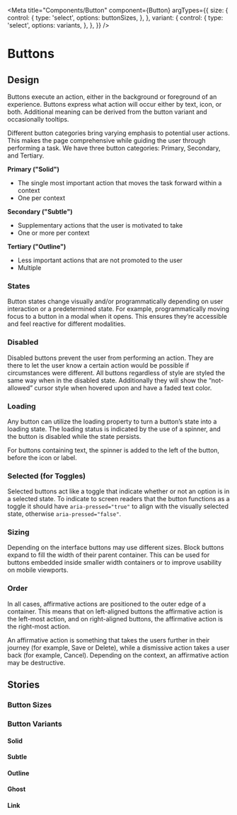 <!-- Button.stories.mdx-->


<Meta
  title="Components/Button"
  component={Button}
  argTypes={{
    size: {
      control: {
        type: 'select',
        options: buttonSizes,
      },
    },
    variant: {
      control: {
        type: 'select',
        options: variants,
      },
    },
  }}
/>

# Buttons

<Canvas>
  <Story story={Default} />
</Canvas>

<ArgsTable of={Button} story="^" />

## Design

Buttons execute an action, either in the background or foreground of an experience. Buttons express what action will occur either by text, icon, or both. Additional meaning can be derived from the button variant and occasionally tooltips.

Different button categories bring varying emphasis to potential user actions. This makes the page comprehensive while guiding the user through performing a task. We have three button categories: Primary, Secondary, and Tertiary.

**Primary ("Solid")**

- The single most important action that moves the task forward within a context
- One per context

**Secondary ("Subtle")**

- Supplementary actions that the user is motivated to take
- One or more per context

**Tertiary ("Outline")**

- Less important actions that are not promoted to the user
- Multiple

### States

Button states change visually and/or programmatically depending on user interaction or a predetermined state. For example, programmatically moving focus to a button in a modal when it opens. This ensures they’re accessible and feel reactive for different modalities.

### Disabled

Disabled buttons prevent the user from performing an action. They are there to let the user know a certain action would be possible if circumstances were different. All buttons regardless of style are styled the same way when in the disabled state. Additionally they will show the “not-allowed” cursor style when hovered upon and have a faded text color.

### Loading

Any button can utilize the loading property to turn a button’s state into a loading state. The loading status is indicated by the use of a spinner, and the button is disabled while the state persists.

For buttons containing text, the spinner is added to the left of the button, before the icon or label.

### Selected (for Toggles)

Selected buttons act like a toggle that indicate whether or not an option is in a selected state. To indicate to screen readers that the button functions as a toggle it should have `aria-pressed="true"` to align with the visually selected state, otherwise `aria-pressed="false"`.

### Sizing

Depending on the interface buttons may use different sizes. Block buttons expand to fill the width of their parent container. This can be used for buttons embedded inside smaller width containers or to improve usability on mobile viewports.

### Order

In all cases, affirmative actions are positioned to the outer edge of a container. This means that on left-aligned buttons the affirmative action is the left-most action, and on right-aligned buttons, the affirmative action is the right-most action.

An affirmative action is something that takes the users further in their journey (for example, Save or Delete), while a dismissive action takes a user back (for example, Cancel). Depending on the context, an affirmative action may be destructive.

## Stories

### Button Sizes

<Canvas>
  <Story story={stories.sizes.xs} />
  <Story story={stories.sizes.sm} />
  <Story story={stories.sizes.base} />
  <Story story={stories.sizes.lg} />
  <Story story={stories.sizes.xl} />
</Canvas>

### Button Variants

#### Solid

<Canvas>
  <Story story={stories.variants.solid_xs} />
  <Story story={stories.variants.solid_sm} />
  <Story story={stories.variants.solid_base} />
  <Story story={stories.variants.solid_lg} />
  <Story story={stories.variants.solid_xl} />
</Canvas>

<Canvas>
  <Story story={stories.withIcons.icon_solid_xs} />
  <Story story={stories.withIcons.icon_solid_sm} />
  <Story story={stories.withIcons.icon_solid_base} />
  <Story story={stories.withIcons.icon_solid_lg} />
  <Story story={stories.withIcons.icon_solid_xl} />
</Canvas>

#### Subtle

<Canvas>
  <Story story={stories.variants.subtle_xs} />
  <Story story={stories.variants.subtle_sm} />
  <Story story={stories.variants.subtle_base} />
  <Story story={stories.variants.subtle_lg} />
  <Story story={stories.variants.subtle_xl} />
</Canvas>

<Canvas>
  <Story story={stories.withIcons.icon_subtle_xs} />
  <Story story={stories.withIcons.icon_subtle_sm} />
  <Story story={stories.withIcons.icon_subtle_base} />
  <Story story={stories.withIcons.icon_subtle_lg} />
  <Story story={stories.withIcons.icon_subtle_xl} />
</Canvas>

#### Outline

<Canvas>
  <Story story={stories.variants.outline_xs} />
  <Story story={stories.variants.outline_sm} />
  <Story story={stories.variants.outline_base} />
  <Story story={stories.variants.outline_lg} />
  <Story story={stories.variants.outline_xl} />
</Canvas>

<Canvas>
  <Story story={stories.withIcons.icon_outline_xs} />
  <Story story={stories.withIcons.icon_outline_sm} />
  <Story story={stories.withIcons.icon_outline_base} />
  <Story story={stories.withIcons.icon_outline_lg} />
  <Story story={stories.withIcons.icon_outline_xl} />
</Canvas>

#### Ghost

<Canvas>
  <Story story={stories.variants.ghost_xs} />
  <Story story={stories.variants.ghost_sm} />
  <Story story={stories.variants.ghost_base} />
  <Story story={stories.variants.ghost_lg} />
  <Story story={stories.variants.ghost_xl} />
</Canvas>

<Canvas>
  <Story story={stories.withIcons.icon_ghost_xs} />
  <Story story={stories.withIcons.icon_ghost_sm} />
  <Story story={stories.withIcons.icon_ghost_base} />
  <Story story={stories.withIcons.icon_ghost_lg} />
  <Story story={stories.withIcons.icon_ghost_xl} />
</Canvas>

#### Link

<Canvas>
  <Story story={stories.variants.link_xs} />
  <Story story={stories.variants.link_sm} />
  <Story story={stories.variants.link_base} />
  <Story story={stories.variants.link_lg} />
  <Story story={stories.variants.link_xl} />
</Canvas>

<Canvas>
  <Story story={stories.withIcons.icon_link_xs} />
  <Story story={stories.withIcons.icon_link_sm} />
  <Story story={stories.withIcons.icon_link_base} />
  <Story story={stories.withIcons.icon_link_lg} />
  <Story story={stories.withIcons.icon_link_xl} />
</Canvas>
